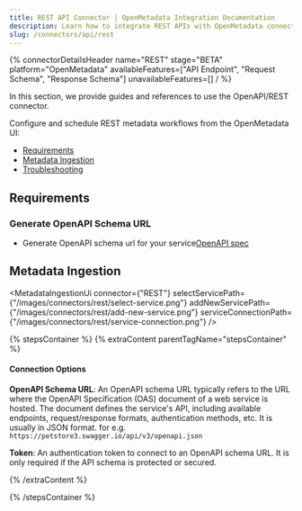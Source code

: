 ```yaml
---
title: REST API Connector | OpenMetadata Integration Documentation
description: Learn how to integrate REST APIs with OpenMetadata connectors. Complete documentation, setup guides, and examples for seamless data source connections.
slug: /connectors/api/rest
---
```





{% connectorDetailsHeader
name="REST"
stage="BETA"
platform="OpenMetadata"
availableFeatures=["API Endpoint", "Request Schema", "Response Schema"]
unavailableFeatures=[]
/ %}

In this section, we provide guides and references to use the OpenAPI/REST connector.

Configure and schedule REST metadata workflows from the OpenMetadata UI:

- [Requirements](#requirements)
- [Metadata Ingestion](#metadata-ingestion)
- [Troubleshooting](/connectors/api/rest/troubleshooting)

## Requirements

### Generate OpenAPI Schema URL

- Generate OpenAPI schema url for your service[OpenAPI spec](https://swagger.io/specification/#openapi-document)


## Metadata Ingestion

<MetadataIngestionUi connector={"REST"} selectServicePath={"/images/connectors/rest/select-service.png"} addNewServicePath={"/images/connectors/rest/add-new-service.png"} serviceConnectionPath={"/images/connectors/rest/service-connection.png"} />

{% stepsContainer %}
{% extraContent parentTagName="stepsContainer" %}

#### Connection Options

**OpenAPI Schema URL**: 
An OpenAPI schema URL typically refers to the URL where the OpenAPI Specification (OAS) document of a web service is hosted. The document defines the service's API, including available endpoints, request/response formats, authentication methods, etc. It is usually in JSON format. for e.g. `https://petstore3.swagger.io/api/v3/openapi.json`

**Token**: An authentication token to connect to an OpenAPI schema URL. It is only required if the API schema is protected or secured.


{% /extraContent %}

<TestConnection />


<IngestionScheduleAndDeploy />

{% /stepsContainer %}
